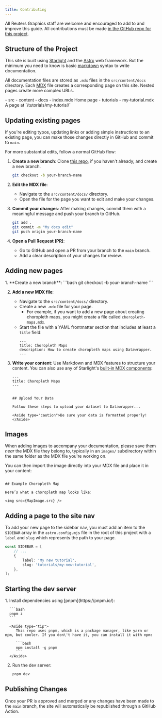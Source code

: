 ```yaml
---
title: Contributing
---
```



All Reuters Graphics staff are welcome and encouraged to add to and improve this guide. All contributions must be made [in the GitHub repo for this project](https://github.com/reuters-graphics/newsroom-datawrapper-guide).

## Structure of the Project
This site is built using [Starlight](https://starlight.astro.build/) and the [Astro](https://astro.build/) web framework. But the minimum you need to know is basic [markdown](https://www.markdownguide.org/basic-syntax/) syntax to write documentation.

All documentation files are stored as `.mdx` files in the `src/content/docs` directory. Each [MDX](https://mdxjs.com/) file creates a corresponding page on this site. Nested pages create more complex URLs.

<FileTree>
- src
  - content
    - docs
      - index.mdx Home page
      - tutorials
        - my-tutorial.mdx A page at `/tutorials/my-tutorial/`
</FileTree>

## Updating existing pages

If you're editing typos, updating links or adding simple instructions to an existing page, you can make those changes directly in GitHub and commit to `main`.

For more substantial edits, follow a normal GitHub flow:

<Steps>

1. **Create a new branch**: Clone [this repo](https://github.com/reuters-graphics/newsroom-datawrapper-guide), if you haven't already, and create a new branch.
   ```bash
   git checkout -b your-branch-name
   ```

2. **Edit the MDX file**: 
   - Navigate to the `src/content/docs/` directory.
   - Open the file for the page you want to edit and make your changes.
  
3. **Commit your changes**:
   After making changes, commit them with a meaningful message and push your branch to GitHub.
   ```bash
   git add .
   git commit -m "My docs edit"
   git push origin your-branch-name

4. **Open a Pull Request (PR)**: 
   - Go to GitHub and open a PR from your branch to the `main` branch.
   - Add a clear description of your changes for review.
</Steps>

## Adding new pages

<Steps>
1. **Create a new branch**: 
   ```bash
   git checkout -b your-branch-name
   ```

2. **Add a new MDX file**: 
   - Navigate to the `src/content/docs/` directory.
   - Create a new `.mdx` file for your page.
     - For example, if you want to add a new page about creating choropleth maps, you might create a file called `choropleth-maps.mdx`.
   - Start the file with a YAML frontmatter section that includes at least a `title` field:
     ```mdx
     ---
     title: Choropleth Maps
     description: How to create choropleth maps using Datawrapper.
     ---
     ```

3. **Write your content**: Use Markdown and MDX features to structure your content. You can also use any of Starlight's [built-in MDX components](https://starlight.astro.build/guides/components/):
   ```mdx
   ---
   title: Choropleth Maps
   ---


   ## Upload Your Data

   Follow these steps to upload your dataset to Datawrapper...

   <Aside type="caution">Be sure your data is formatted properly!</Aside>
   ```

</Steps>

## Images

When adding images to accompany your documentation, please save them _near_ the MDX file they belong to, typically in an `images/` subdirectory within the same folder as the MDX file you're working on.

You can then import the image directly into your MDX file and place it in your content:

```mdx

## Example Choropleth Map

Here’s what a choropleth map looks like:

<img src={MapImage.src} />
```

## Adding a page to the site nav

To add your new page to the sidebar nav, you must add an item to the `SIDEBAR` array in the `astro.config.mjs` file in the root of this project with a `label` and `slug` which represents the path to your page.

```typescript
const SIDEBAR = [
	// ...
	{
		label: 'My new tutorial',
		slug: 'tutorials/my-new-tutorial',
	},
];

```

## Starting the dev server

<Steps>
1. Install dependencies using [pnpm](https://pnpm.io/):

      ```bash
      pnpm i
      ```

      <Aside type="tip">
         This repo uses pnpm, which is a package manager, like yarn or npm, but cooler. If you don\'t have it, you can install it with npm:

         ```bash
         npm install -g pnpm
         ```
      </Aside>

2. Run the dev server:

      ```bash
      pnpm dev
      ```
</Steps>

## Publishing Changes

Once your PR is approved and merged or any changes have been made to the `main` branch, the site will automatically be republished through a GitHub Action.
